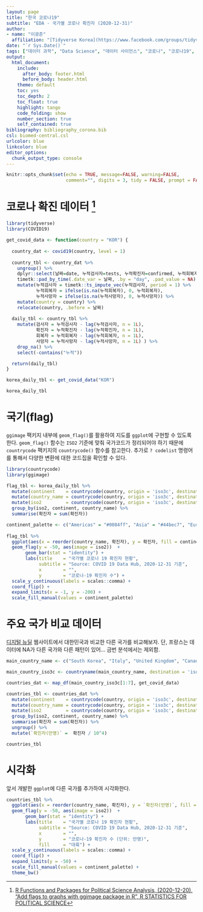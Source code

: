 ```yaml
---
layout: page
title: "한국 코로나19"
subtitle: "EDA - 국가별 코로나 확진자 (2020-12-31)"
author:
- name: "이광춘"
  affiliation: "[Tidyverse Korea](https://www.facebook.com/groups/tidyverse/)"
date: "`r Sys.Date()`"
tags: ["데이터 과학", "Data Science", "데이터 사이언스", "코로나", "코로나19", "covid-19", "corona", "국기", "flag"]
output:
  html_document: 
    include:
      after_body: footer.html
      before_body: header.html
    theme: default
    toc: yes
    toc_depth: 2
    toc_float: true
    highlight: tango
    code_folding: show
    number_section: true
    self_contained: true
bibliography: bibliography_corona.bib
csl: biomed-central.csl
urlcolor: blue
linkcolor: blue
editor_options: 
  chunk_output_type: console
---
```


```r
knitr::opts_chunk$set(echo = TRUE, message=FALSE, warning=FALSE,
                      comment="", digits = 3, tidy = FALSE, prompt = FALSE, fig.align = 'center')

```

<center>
</center>

# 코로나 확진 데이터 [^flag-corona] {#corona-flag-data}

[^flag-corona]: [R Functions and Packages for Political Science Analysis, (2020-12-20), "Add flags to graphs with ggimage package in R", R STATISTICS FOR POLITICAL SCIENCE](https://rforpoliticalscience.com/2020/12/22/add-flags-to-graphs-with-ggimage-package-in-r/)


```r
library(tidyverse)
library(COVID19)

get_covid_data <- function(country = "KOR") {
  
  country_dat <- covid19(country, level = 1)
  
  country_tbl <- country_dat %>% 
    ungroup() %>% 
    dplyr::select(날짜=date, 누적검사자=tests, 누적확진자=confirmed, 누적회복자=recovered, 누적사망자=deaths) %>% 
    timetk::pad_by_time(.date_var = 날짜, .by = "day", .pad_value = NA) %>% 
    mutate(누적검사자 = timetk::ts_impute_vec(누적검사자, period = 1) %>%  ceiling(.),
           누적회복자 = ifelse(is.na(누적회복자), 0, 누적회복자),
           누적사망자 = ifelse(is.na(누적사망자), 0, 누적사망자)) %>% 
    mutate(country = country) %>% 
    relocate(country, .before = 날짜)
  
  daily_tbl <- country_tbl %>% 
    mutate(검사자 = 누적검사자 - lag(누적검사자, n = 1L),
           확진자 = 누적확진자 - lag(누적확진자, n = 1L),  
           회복자 = 누적회복자 - lag(누적회복자, n = 1L),  
           사망자 = 누적사망자 - lag(누적사망자, n = 1L) ) %>% 
    drop_na() %>% 
    select(-contains("누적"))

  return(daily_tbl)
}

korea_daily_tbl <- get_covid_data("KOR")

korea_daily_tbl
```

# 국기(flag) {#country-flag}

`ggimage` 팩키지 내부에 `geom_flag()`를 활용하여 지도를 `ggplot`에 구현할 수 있도록 한다.
`geom_flag()` 함수는 `ISO2` 기준에 맞춰 국가코드가 정리되어야 하기 때문에 `countrycode` 팩키지의 
`countrycode()` 함수를 참고한다. 추가로 `? codelist` 명령어를 통해서 다양한 변환에 대한 코드집을 확인할 수 있다.

```r
library(countrycode)
library(ggimage)

flag_tbl <- korea_daily_tbl %>% 
  mutate(continent    = countrycode(country, origin = 'iso3c', destination = 'continent')) %>%
  mutate(country_name = countrycode(country, origin = 'iso3c', destination = 'country.name')) %>% 
  mutate(iso2         = countrycode(country, origin = 'iso3c', destination = 'iso2c')) %>% 
  group_by(iso2, continent, country_name) %>% 
  summarise(확진자 = sum(확진자))

continent_palette <- c("Americas" = "#0084ff", "Asia" = "#44bec7", "Europe" = "#ffc300", "Oceania" = "#fa3c4c")
  
flag_tbl %>% 
  ggplot(aes(x = reorder(country_name, 확진자), y = 확진자, fill = continent)) + 
  geom_flag(y = -50, aes(image = iso2))  +
       geom_bar(stat = "identity") + 
       labs(title    = "국가별 코로나 19 확진자 현황",
            subtitle = "Source: COVID 19 Data Hub, 2020-12-31 기준",
            x        = "",
            y        = "코로나-19 확진자 수") +
  scale_y_continuous(labels = scales::comma) +
  coord_flip() +
  expand_limits(x = -1, y = -200) +
  scale_fill_manual(values = continent_palette)
```

# 주요 국가 비교 데이터 {#get-main-country}

[디지털 뉴딜](https://statkclee.github.io/ds-authoring/krila-digital-new-deal-text.html) 웹사이트에서 대한민국과 비교한 다른 국가를 비교해보자. 단, 프랑스는 데이터에 NA가 다른 국가와 다른 패턴이 있어... 금번 분석에서는 제외함.

```r

main_country_name <- c("South Korea", "Italy", "United Kingdom", "Canada", "Australia", "Spain")

main_country_iso3c <- countryname(main_country_name, destination = 'iso3c')

countries_dat <- map_df(main_country_iso3c[1:7], get_covid_data)

countries_tbl <- countries_dat %>% 
  mutate(continent    = countrycode(country, origin = 'iso3c', destination = 'continent')) %>%
  mutate(country_name = countrycode(country, origin = 'iso3c', destination = 'country.name')) %>% 
  mutate(iso2         = countrycode(country, origin = 'iso3c', destination = 'iso2c')) %>% 
  group_by(iso2, continent, country_name) %>% 
  summarise(확진자 = sum(확진자)) %>% 
  ungroup() %>% 
  mutate(`확진자(만명)` =  확진자 / 10^4)

countries_tbl
```

# 시각화 {#get-main-country-viz}

앞서 개발한 `ggplot`에 다른 국가를 추가하여 시각화한다.

```r
countries_tbl %>% 
  ggplot(aes(x = reorder(country_name, 확진자), y = `확진자(만명)`, fill = continent)) + 
  geom_flag(y = -50, aes(image = iso2))  +
       geom_bar(stat = "identity") + 
       labs(title    = "국가별 코로나 19 확진자 현황",
            subtitle = "Source: COVID 19 Data Hub, 2020-12-31 기준",
            x        = "",
            y        = "코로나-19 확진자 수 (단위: 만명)",
            fill     = "대륙") +
  scale_y_continuous(labels = scales::comma) +
  coord_flip() +
  expand_limits(y = -50) +
  scale_fill_manual(values = continent_palette) +
  theme_bw()
```
